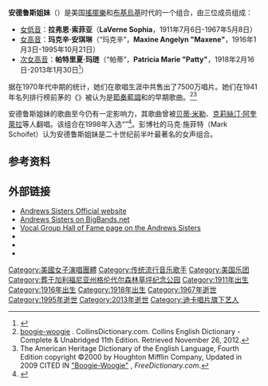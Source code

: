 {{Infobox musical artist
| name            = 安德鲁斯姐妹
| 外文名 = The Andrews Sisters
| image           = The Andrews Sisters 1952.JPG
| alt             = 1952年的安德鲁斯姐妹
| caption         = 自上而下：拉弗恩、帕蒂、玛克辛
| image_size      =
| Background      = group_or_band
| alias           =
| birth_date      = '''拉弗恩'''：{{birth date|1911|7|06|}}<br/>'''玛克辛'''：{{birth date|1916|1|03|}}<br/>'''帕蒂'''：{{birth date|1918|2|16|}}<br/>[[明尼苏达州|明尼苏达州]]茅德
| death_date      = '''拉弗恩'''：{{Death date and age|1967|5|08|1911|7|06|}}，[[加利福尼亚州|加利福尼亚州]][[洛杉矶|洛杉矶]]<br/>'''玛克辛'''：{{Death date and age|1995|10|21|1916|1|03|}}，[[马萨诸塞州|马萨诸塞州]][[鳕鱼角|鳕鱼角]]<br/>'''帕蒂'''：{{Death date and age|2013|1|30|1918|2|16|}}，加利福尼亚州洛杉矶
| origin          = 美国明尼苏达州茅德
| genre           = [[搖擺樂|搖擺樂]]、[[布基伍基|布基伍基]]
| years_active    = 1925-1951年，1956-1967年
| label           =
| associated_acts =
| website         = [http://www.cmgww.com/music/andrews www.cmgww.com/music/andrews]
}}

'''安德鲁斯姐妹'''（{{lang-en|'''The Andrews Sisters'''}}）是美国[[搖擺樂|搖擺樂]]和[[布基烏基|布基烏基]]时代的一个{{link-en|密集和声|close harmony}}组合，由三位成员组成：

*[[女低音|女低音]]：'''拉弗恩·索菲亚'''（'''LaVerne Sophia'''，1911年7月6日-1967年5月8日）
*[[女高音|女高音]]：'''玛克辛·安琪琳'''（“玛克辛”，'''Maxine Angelyn "Maxene"'''，1916年1月3日-1995年10月21日）
*[[次女高音|次女高音]]：'''帕特里夏·玛琏'''（“帕蒂”，'''Patricia Marie "Patty"'''，1918年2月16日-2013年1月30日<ref name=foxnews>{{cite web |url=http://www.foxnews.com/entertainment/2013/01/30/last-surviving-andrews-sisters-member-patty-andrews-dies-at-4/?test=latestnews |title=Last surviving Andrews Sisters member Patty Andrews dies at 94 |publisher=Fox News |date=2013-01-30 |accessdate=2013-07-02 |archive-date=2013-06-18 |archive-url=https://web.archive.org/web/20130618104841/http://www.foxnews.com/entertainment/2013/01/30/last-surviving-andrews-sisters-member-patty-andrews-dies-at-4/?test=latestnews |dead-url=no }}</ref>）

据{{link-en|美国音乐集团|Music Corporation of America}}在1970年代中期的统计，她们在歌唱生涯中共售出了7500万唱片。她们在1941年名列排行榜前茅的《{{link-en|军号男孩|Boogie Woogie Bugle Boy}}》被认为是[[節奏藍調|節奏藍調]]和{{link-en|Jump blues}}的早期歌曲。<ref>[http://www.collinsdictionary.com/dictionary/english/boogie-woogie boogie-woogie] {{Wayback|url=http://www.collinsdictionary.com/dictionary/english/boogie-woogie |date=20120624040101 }}. CollinsDictionary.com. Collins English Dictionary - Complete & Unabridged 11th Edition. Retrieved November 26, 2012.</ref><ref name="Free">The American Heritage Dictionary of the English Language, Fourth Edition copyright ©2000 by Houghton Mifflin Company, Updated in 2009 CITED IN [http://www.thefreedictionary.com/boogie-woogie "Boogie-Woogie"] {{Wayback|url=http://www.thefreedictionary.com/boogie-woogie |date=20200220020005 }}, ''FreeDictionary.com''.</ref>

安德鲁斯姐妹的歌曲至今仍有一定影响力，其歌曲曾被[[贝蒂·米勒|贝蒂·米勒]]、[[克莉絲汀·阿奎萊拉|克莉絲汀·阿奎萊拉]]等人翻唱。该组合在1998年入选“{{link-en|声乐名人堂|Vocal Group Hall of Fame}}”<ref name="VocalGroupHallofFame">{{cite web | url=http://www.vocalgroup.org/inductees/andrews_sisters.htm | title=Vocal Group Hall of Fame - The Andrews Sisters | accessdate=January 31, 2013 | deadurl=yes | archiveurl=https://web.archive.org/web/20130522062330/http://www.vocalgroup.org/inductees/andrews_sisters.htm | archivedate=2013年5月22日 }}</ref>。彭博社的马克·施菲特（Mark Schoifet）认为安德鲁斯姐妹是二十世纪前半叶最著名的女声组合。

==参考资料==
{{Reflist|2}}

==外部链接==
* [https://web.archive.org/web/20110701012546/http://www.cmgww.com/music/andrews/ Andrews Sisters Official website]
* [https://web.archive.org/web/20030402185301/http://www.bigbands.net/andrewsbio.htm Andrews Sisters on BigBands.net]
* [https://web.archive.org/web/20130522062330/http://www.vocalgroup.org/inductees/andrews_sisters.htm Vocal Group Hall of Fame page on the Andrews Sisters]
* {{Find a Grave|3052|Maxene Andrews}}
* {{Find a Grave|2092|Laverne Andrews}}
* {{Find a Grave|104311861|Patty Andrews}}

{{Authority control}}

{{DEFAULTSORT:Andrews Sisters, The}}

[[Category:美國女子演唱團體|Category:美國女子演唱團體]]
[[Category:传统流行音乐歌手|Category:传统流行音乐歌手]]
[[Category:美国乐团|Category:美国乐团]]
[[Category:葬于加利福尼亚州格伦代尔森林草坪纪念公园|Category:葬于加利福尼亚州格伦代尔森林草坪纪念公园]]
[[Category:1911年出生|Category:1911年出生]]
[[Category:1916年出生|Category:1916年出生]]
[[Category:1918年出生|Category:1918年出生]]
[[Category:1967年逝世|Category:1967年逝世]]
[[Category:1995年逝世|Category:1995年逝世]]
[[Category:2013年逝世|Category:2013年逝世]]
[[Category:迪卡唱片旗下艺人|Category:迪卡唱片旗下艺人]]